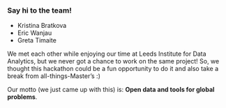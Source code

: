 
### Say hi to the team!

- Kristina Bratkova
- Eric Wanjau
- Greta Timaite

We met each other while enjoying our time at Leeds Institute for Data Analytics, but we never got a chance to work on the same project! So, we thought this hackathon could be a fun opportunity to do it and also take a break from all-things-Master's :)

Our motto (we just came up with this) is: **Open data and tools for global problems**.
